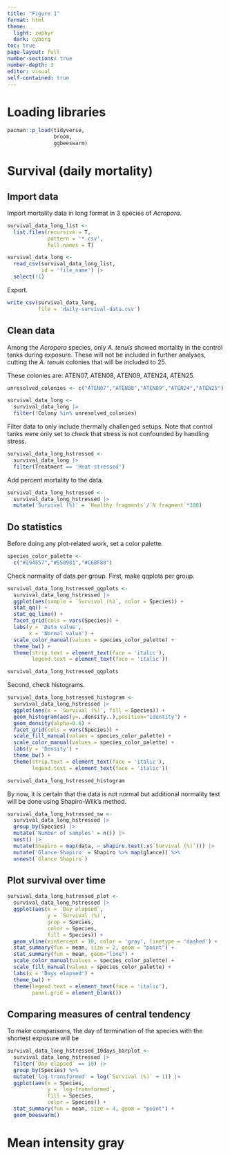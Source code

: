 ```yaml
---
title: "Figure 1"
format: html
theme: 
  light: zephyr
  dark: cyborg
toc: true
page-layout: full
number-sections: true
number-depth: 3
editor: visual
self-contained: true
---
```


# Loading libraries

```r
pacman::p_load(tidyverse,
               broom,
               ggbeeswarm)
```

# Survival (daily mortality)

## Import data

Import mortality data in long format in 3 species of *Acropora*.

```r
survival_data_long_list <- 
  list.files(recursive = T,
             pattern = '*.csv',
             full.names = T)

survival_data_long <- 
  read_csv(survival_data_long_list,
           id = 'file_name') |> 
  select(!1)
```

Export.

```r
write_csv(survival_data_long,
          file = 'daily-survival-data.csv')
```

## Clean data

Among the *Acropora* species, only *A. tenuis* showed mortality in the control tanks during exposure. These will not be included in further analyses, cutting the *A. tenuis* colonies that will be included to 25.

These colonies are: ATEN07, ATEN08, ATEN09, ATEN24, ATEN25.

```r
unresolved_colonies <- c("ATEN07","ATEN08","ATEN09","ATEN24","ATEN25")

survival_data_long <- 
  survival_data_long |> 
  filter(!Colony %in% unresolved_colonies)
```

Filter data to only include thermally challenged setups. Note that control tanks were only set to check that stress is not confounded by handling stress.

```r
survival_data_long_hstressed <- 
  survival_data_long |> 
  filter(Treatment == 'Heat-stressed')
```

Add percent mortality to the data.

```r
survival_data_long_hstressed <- 
  survival_data_long_hstressed |> 
  mutate('Survival (%)' = `Healthy fragments`/`N fragment`*100)
```

## Do statistics

Before doing any plot-related work, set a color palette.

```r
species_color_palette <- 
  c("#294557","#558981","#C6BF88")
```

Check normality of data per group. First, make qqplots per group.

```r
survival_data_long_hstressed_qqplots <- 
  survival_data_long_hstressed |> 
  ggplot(aes(sample = `Survival (%)`, color = Species)) +
  stat_qq() +
  stat_qq_line() +
  facet_grid(cols = vars(Species)) +
  labs(y = 'Data value',
       x = 'Normal value') +
  scale_color_manual(values = species_color_palette) +
  theme_bw() +
  theme(strip.text = element_text(face = 'italic'),
        legend.text = element_text(face = 'italic'))

survival_data_long_hstressed_qqplots
```

Second, check histograms.

```r
survival_data_long_hstressed_histogram <- 
  survival_data_long_hstressed |> 
  ggplot(aes(x = `Survival (%)`, fill = Species)) +
  geom_histogram(aes(y=..density..),position="identity") +
  geom_density(alpha=0.6) +
  facet_grid(cols = vars(Species)) +
  scale_fill_manual(values = species_color_palette) +
  scale_color_manual(values = species_color_palette) +
  labs(y = 'Density') +
  theme_bw() +
  theme(strip.text = element_text(face = 'italic'),
        legend.text = element_text(face = 'italic'))

survival_data_long_hstressed_histogram
```

By now, it is certain that the data is not normal but additional normality test will be done using Shapiro-Wilk's method.

```r
survival_data_long_hstressed_sw <- 
  survival_data_long_hstressed |>  
  group_by(Species) |> 
  mutate('Number of samples' = n()) |> 
  nest() |> 
  mutate(Shapiro = map(data, ~ shapiro.test(.x$`Survival (%)`))) |> 
  mutate('Glance Shapiro' = Shapiro %>% map(glance)) %>%
  unnest(`Glance Shapiro`)
```

## Plot survival over time

```r
survival_data_long_hstressed_plot <- 
  survival_data_long_hstressed |> 
  ggplot(aes(x = `Day elapsed`,
             y = `Survival (%)`,
             grop = Species,
             color = Species,
             fill = Species)) +
  geom_vline(xintercept = 10, color = 'gray', linetype = 'dashed') +
  stat_summary(fun = mean, size = 2, geom = "point") +
  stat_summary(fun = mean, geom="line") +
  scale_color_manual(values = species_color_palette) +
  scale_fill_manual(values = species_color_palette) +
  labs(x = 'Days elapsed') +
  theme_bw() +
  theme(legend.text = element_text(face = 'italic'),
        panel.grid = element_blank())
```

## Comparing measures of central tendency

To make comparisons, the day of termination of the species with the shortest exposure will be

```r
survival_data_long_hstressed_10days_barplot <- 
  survival_data_long_hstressed |> 
  filter(`Day elapsed` == 10) |> 
  group_by(Species) %>%
  mutate('log-transformed' = log(`Survival (%)` + 1)) |> 
  ggplot(aes(x = Species,
             y = `log-transformed`,
             fill = Species,
             color = Species)) + 
  stat_summary(fun = mean, size = 4, geom = "point") +
  geom_beeswarm()
```

# Mean intensity gray
